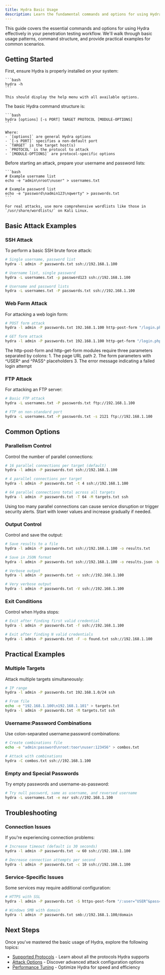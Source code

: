 ```yaml
---
title: Hydra Basic Usage
description: Learn the fundamental commands and options for using Hydra effectively
---
```




This guide covers the essential commands and options for using Hydra effectively in your penetration testing workflow. We'll walk through basic usage patterns, command structure, and provide practical examples for common scenarios.

## Getting Started

<Steps>
  <Step title="Verify Installation">
    First, ensure Hydra is properly installed on your system:
    
    ```bash
    hydra -h
    ```
    
    This should display the help menu with all available options.
  </Step>
  <Step title="Understand Command Structure">
    The basic Hydra command structure is:
    
    ```bash
    hydra [options] [-s PORT] TARGET PROTOCOL [MODULE-OPTIONS]
    ```
    
    Where:
    - `[options]` are general Hydra options
    - `[-s PORT]` specifies a non-default port
    - `TARGET` is the target host(s)
    - `PROTOCOL` is the protocol to attack
    - `[MODULE-OPTIONS]` are protocol-specific options
  </Step>
  <Step title="Prepare Wordlists">
    Before starting an attack, prepare your username and password lists:
    
    ```bash
    # Example username list
    echo -e "admin\nroot\nuser" > usernames.txt
    
    # Example password list
    echo -e "password\nadmin123\nqwerty" > passwords.txt
    ```
    
    For real attacks, use more comprehensive wordlists like those in `/usr/share/wordlists/` on Kali Linux.
  </Step>
</Steps>

## Basic Attack Examples

### SSH Attack

To perform a basic SSH brute force attack:

```bash
# Single username, password list
hydra -l admin -P passwords.txt ssh://192.168.1.100

# Username list, single password
hydra -L usernames.txt -p password123 ssh://192.168.1.100

# Username and password lists
hydra -L usernames.txt -P passwords.txt ssh://192.168.1.100
```

### Web Form Attack

For attacking a web login form:

```bash
# POST form attack
hydra -l admin -P passwords.txt 192.168.1.100 http-post-form "/login.php:username=^USER^&password=^PASS^:Login failed"

# GET form attack
hydra -l admin -P passwords.txt 192.168.1.100 http-get-form "/login.php:username=^USER^&password=^PASS^:Login failed"
```

<Note>
The http-post-form and http-get-form modules require three parameters separated by colons:
1. The page URL path
2. The form parameters with ^USER^ and ^PASS^ placeholders
3. The error message indicating a failed login attempt
</Note>

### FTP Attack

For attacking an FTP server:

```bash
# Basic FTP attack
hydra -L usernames.txt -P passwords.txt ftp://192.168.1.100

# FTP on non-standard port
hydra -L usernames.txt -P passwords.txt -s 2121 ftp://192.168.1.100
```

## Common Options

### Parallelism Control

Control the number of parallel connections:

```bash
# 16 parallel connections per target (default)
hydra -l admin -P passwords.txt ssh://192.168.1.100

# 4 parallel connections per target
hydra -l admin -P passwords.txt -t 4 ssh://192.168.1.100

# 64 parallel connections total across all targets
hydra -l admin -P passwords.txt -T 64 -M targets.txt ssh
```

<Note>
Using too many parallel connections can cause service disruption or trigger security alerts. Start with lower values and increase gradually if needed.
</Note>

### Output Control

Control and save the output:

```bash
# Save results to a file
hydra -l admin -P passwords.txt ssh://192.168.1.100 -o results.txt

# Save in JSON format
hydra -l admin -P passwords.txt ssh://192.168.1.100 -o results.json -b json

# Verbose output
hydra -l admin -P passwords.txt -v ssh://192.168.1.100

# Very verbose output
hydra -l admin -P passwords.txt -V ssh://192.168.1.100
```

### Exit Conditions

Control when Hydra stops:

```bash
# Exit after finding first valid credential
hydra -l admin -P passwords.txt -f ssh://192.168.1.100

# Exit after finding N valid credentials
hydra -l admin -P passwords.txt -F -o found.txt ssh://192.168.1.100
```

## Practical Examples

### Multiple Targets

Attack multiple targets simultaneously:

```bash
# IP range
hydra -l admin -P passwords.txt 192.168.1.0/24 ssh

# From file
echo -e "192.168.1.100\n192.168.1.101" > targets.txt
hydra -l admin -P passwords.txt -M targets.txt ssh
```

### Username:Password Combinations

Use colon-separated username:password combinations:

```bash
# Create combinations file
echo -e "admin:password\nroot:toor\nuser:123456" > combos.txt

# Attack with combinations
hydra -C combos.txt ssh://192.168.1.100
```

### Empty and Special Passwords

Try empty passwords and username-as-password:

```bash
# Try null password, same as username, and reversed username
hydra -L usernames.txt -e nsr ssh://192.168.1.100
```

## Troubleshooting

### Connection Issues

If you're experiencing connection problems:

```bash
# Increase timeout (default is 30 seconds)
hydra -l admin -P passwords.txt -w 60 ssh://192.168.1.100

# Decrease connection attempts per second
hydra -l admin -P passwords.txt -c 10 ssh://192.168.1.100
```

### Service-Specific Issues

Some services may require additional configuration:

```bash
# HTTPS with SSL
hydra -l admin -P passwords.txt -S https-post-form "/:user=^USER^&pass=^PASS^:F=incorrect"

# Windows SMB with domain
hydra -l admin -P passwords.txt smb://192.168.1.100/domain
```

## Next Steps

Once you've mastered the basic usage of Hydra, explore the following topics:

- [Supported Protocols](/docs/hydra/core-operations/supported-protocols) - Learn about all the protocols Hydra supports
- [Attack Options](/docs/hydra/core-operations/attack-options) - Discover advanced attack configuration options
- [Performance Tuning](/docs/hydra/advanced-techniques/performance-tuning) - Optimize Hydra for speed and efficiency
